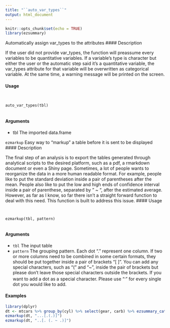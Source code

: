 ```yaml
---
title: "``auto_var_types``"
output: html_document
---
```


```r
knitr::opts_chunk$set(echo = TRUE)
library(ezsummary)
```
 Automatically assign var_types to the attributes
#### Description 

If the user did not provide var_types, the function will preassume every variables to be quantitative variables. If a variable's type is character but either the user or the automatic step said it's a quantitative variable, the var_types attribute for that variable will be overwritten as categorical variable. At the same time, a warning message will be printed on the screen.

#### Usage 
<pre><code>

auto_var_types(tbl)

</code></pre>
#### Arguments
* tbl The imported data.frame

``ezmarkup`` Easy way to "markup" a table before it is sent to be displayed
#### Description 

The final step of an analysis is to export the tables generated through analytical scripts to the desired platform, such as a pdf, a rmarkdown document or even a Shiny page. Sometimes, a lot of people wants to reorganize the data in a more human readable format. For example, people like to put the
standard deviation inside a pair of parentheses after the mean. People also like to put the low and high ends of confidence interval inside a pair of parenthese, separated by " ~ ", after the estimated average. However, as far as I know, so far there isn't a straight forward function to deal with this
need. This function is built to address this issue.
#### Usage 
<pre><code>

ezmarkup(tbl, pattern)

</code></pre>
#### Arguments

* ``tbl`` The input table
* ``pattern`` The grouping pattern. Each dot "." represent one column. If two or more columns need to be combined in some certain formats, they should be put together inside a pair of brackets "[ ]". You can add any special characters, such as "(" and "~", inside the pair of brackets but please don't leave those special characters outside the brackets. If you want to add a dot as a special character. Please use "^.^" for every single dot you would like to add.

#### Examples
```r
library(dplyr)
dt <- mtcars %>% group_by(cyl) %>% select(gear, carb) %>% ezsummary_categorical(n=TRUE)
ezmarkup(dt, "...[.(.)]")
ezmarkup(dt, "..[. (. ~ .)]")
```

